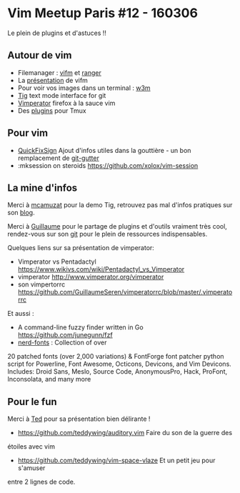 = Vim Meetup Paris #12 - 160306 =

Le plein de plugins et d'astuces !!

== Autour de vim ==

* Filemanager : [[http://vifm.info|vifm]] et [[http://ranger.nongnu.org/|ranger]]
* La [[https://gist.github.com/tyjak/511ba9fa646a2c278dcd#file-2016-03-07-wiki|présentation]] de vifm
* Pour voir vos images dans un terminal : [[http://w3m.sourceforge.net/|w3m]]
* [[http://jonas.nitro.dk/tig/|Tig]] text mode interface for git
* [[http://www.vimperator.org/|Vimperator]] firefox à la sauce vim
* Des [[https://github.com/tmux-plugins?page=1|plugins]] pour Tmux

== Pour vim ==

* [[https://github.com/tomtom/quickfixsigns_vim|QuickFixSign]] Ajout d'infos utiles dans la gouttière - un bon remplacement de [[https://github.com/airblade/vim-gitgutter|git-gutter]]
* :mksession on steroids https://github.com/xolox/vim-session

== La mine d'infos ==

Merci à [[http://mcamuzat.github.io/|mcamuzat]] pour la demo Tig, retrouvez pas
mal d'infos pratiques sur son [[http://mcamuzat.github.io/|blog]].

Merci à [[https://github.com/GuillaumeSeren|Guillaume]] pour le partage de
plugins et d'outils vraiment très cool, rendez-vous sur son
[[http://mcamuzat.github.io/|git]] pour le plein de ressources indispensables.

Quelques liens sur sa présentation de vimperator:
* Vimperator vs Pentadactyl https://www.wikivs.com/wiki/Pentadactyl_vs_Vimperator
* vimperator http://www.vimperator.org/vimperator
* son vimpertorrc https://github.com/GuillaumeSeren/vimperatorrc/blob/master/.vimperatorrc

Et aussi :
* A command-line fuzzy finder written in Go https://github.com/junegunn/fzf
* [[https://github.com/ryanoasis/nerd-fonts|nerd-fonts]] : Collection of over
20 patched fonts (over 2,000 variations) & FontForge font patcher python script
for Powerline, Font Awesome, Octicons, Devicons, and Vim Devicons. Includes:
Droid Sans, Meslo, Source Code, AnonymousPro, Hack, ProFont, Inconsolata, and
many more

== Pour le fun ==

Merci à [[https://github.com/teddywing|Ted]] pour sa présentation bien délirante !

* https://github.com/teddywing/auditory.vim Faire du son de la guerre des
étoiles avec vim
* https://github.com/teddywing/vim-space-vlaze Et un petit jeu pour s'amuser
entre 2 lignes de code.


